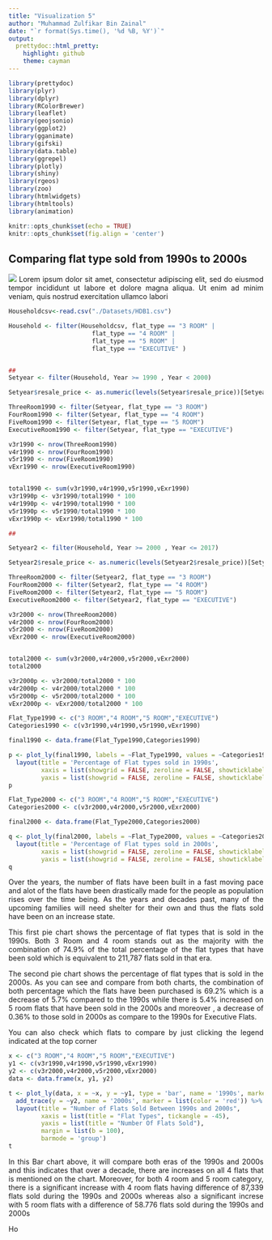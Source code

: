 ```yaml
---
title: "Visualization 5"
author: "Muhammad Zulfikar Bin Zainal"
date: "`r format(Sys.time(), '%d %B, %Y')`"
output:
  prettydoc::html_pretty:
    highlight: github
    theme: cayman
---
```


```r
library(prettydoc)
library(plyr)
library(dplyr)
library(RColorBrewer)
library(leaflet)
library(geojsonio)
library(ggplot2)
library(gganimate)
library(gifski)
library(data.table)
library(ggrepel)
library(plotly)
library(shiny)
library(rgeos)
library(zoo)
library(htmlwidgets)
library(htmltools)
library(animation)
```


```r
knitr::opts_chunk$set(echo = TRUE)
knitr::opts_chunk$set(fig.align = 'center')
```

 
## Comparing flat type sold from 1990s to 2000s

<style>
body {
text-align: justify}
</style>

<style>
.html-widget {
    margin: auto;
}
</style>

![](Images/2T2J0398.jpg)
Lorem ipsum dolor sit amet, consectetur adipiscing elit, sed do eiusmod tempor incididunt ut labore et dolore magna aliqua. Ut enim ad minim veniam, quis nostrud exercitation ullamco labori


```r


Householdcsv<-read.csv("./Datasets/HDB1.csv")

Household <- filter(Householdcsv, flat_type == "3 ROOM" |
                       flat_type == "4 ROOM" | 
                       flat_type == "5 ROOM" | 
                       flat_type == "EXECUTIVE" )


##
Setyear <- filter(Household, Year >= 1990 , Year < 2000)

Setyear$resale_price <- as.numeric(levels(Setyear$resale_price))[Setyear$resale_price]

ThreeRoom1990 <- filter(Setyear, flat_type == "3 ROOM")
FourRoom1990 <- filter(Setyear, flat_type == "4 ROOM")
FiveRoom1990 <- filter(Setyear, flat_type == "5 ROOM")
ExecutiveRoom1990 <- filter(Setyear, flat_type == "EXECUTIVE")

v3r1990 <- nrow(ThreeRoom1990)
v4r1990 <- nrow(FourRoom1990)
v5r1990 <- nrow(FiveRoom1990)
vExr1990 <- nrow(ExecutiveRoom1990)


total1990 <- sum(v3r1990,v4r1990,v5r1990,vExr1990)
v3r1990p <- v3r1990/total1990 * 100
v4r1990p <- v4r1990/total1990 * 100
v5r1990p <- v5r1990/total1990 * 100
vExr1990p <- vExr1990/total1990 * 100

##

Setyear2 <- filter(Household, Year >= 2000 , Year <= 2017)

Setyear2$resale_price <- as.numeric(levels(Setyear2$resale_price))[Setyear2$resale_price]

ThreeRoom2000 <- filter(Setyear2, flat_type == "3 ROOM")
FourRoom2000 <- filter(Setyear2, flat_type == "4 ROOM")
FiveRoom2000 <- filter(Setyear2, flat_type == "5 ROOM")
ExecutiveRoom2000 <- filter(Setyear2, flat_type == "EXECUTIVE")

v3r2000 <- nrow(ThreeRoom2000)
v4r2000 <- nrow(FourRoom2000)
v5r2000 <- nrow(FiveRoom2000)
vExr2000 <- nrow(ExecutiveRoom2000)


total2000 <- sum(v3r2000,v4r2000,v5r2000,vExr2000)
total2000

v3r2000p <- v3r2000/total2000 * 100
v4r2000p <- v4r2000/total2000 * 100
v5r2000p <- v5r2000/total2000 * 100
vExr2000p <- vExr2000/total2000 * 100
```

```r
Flat_Type1990 <- c("3 ROOM","4 ROOM","5 ROOM","EXECUTIVE")
Categories1990 <- c(v3r1990,v4r1990,v5r1990,vExr1990)

final1990 <- data.frame(Flat_Type1990,Categories1990)

p <- plot_ly(final1990, labels = ~Flat_Type1990, values = ~Categories1990, type = 'pie') %>%
  layout(title = 'Percentage of Flat types sold in 1990s',
         xaxis = list(showgrid = FALSE, zeroline = FALSE, showticklabels = FALSE),
         yaxis = list(showgrid = FALSE, zeroline = FALSE, showticklabels = FALSE))
p

Flat_Type2000 <- c("3 ROOM","4 ROOM","5 ROOM","EXECUTIVE")
Categories2000 <- c(v3r2000,v4r2000,v5r2000,vExr2000)

final2000 <- data.frame(Flat_Type2000,Categories2000)

q <- plot_ly(final2000, labels = ~Flat_Type2000, values = ~Categories2000, type = 'pie') %>%
  layout(title = 'Percentage of Flat types sold in 2000s',
         xaxis = list(showgrid = FALSE, zeroline = FALSE, showticklabels = FALSE),
         yaxis = list(showgrid = FALSE, zeroline = FALSE, showticklabels = FALSE))
q
```

Over the years, the number of flats have been built in a fast moving pace and alot of the flats have been drastically made for the people as population rises over the time being. As the years and decades past, many of the upcoming families will need shelter for their own and thus the flats sold have been on an increase state.

This first pie chart shows the percentage of flat types that is sold in the 1990s. Both 3 Room and 4 room stands out as the majority with the combination of 74.9% of the total percentage of the flat types that have been sold which is equivalent to 211,787 flats sold in that era.

The second pie chart shows the percentage of flat types that is sold in the 2000s. As you can see and compare from both charts, the combination of both percentage which the flats have been purchased is 69.2% which is a decrease of 5.7% compared to the 1990s while there is 5.4% increased on 5 room flats that have been sold in the 2000s and moreover , a decrease of 0.36% to those sold in 2000s as compare to the 1990s for Executive Flats.

You can also check which flats to compare by just clicking the legend indicated at the top corner


```r
x <- c("3 ROOM","4 ROOM","5 ROOM","EXECUTIVE")
y1 <- c(v3r1990,v4r1990,v5r1990,vExr1990)
y2 <- c(v3r2000,v4r2000,v5r2000,vExr2000)
data <- data.frame(x, y1, y2)

t <- plot_ly(data, x = ~x, y = ~y1, type = 'bar', name = '1990s', marker = list(color = 'dark green')) %>%
  add_trace(y = ~y2, name = '2000s', marker = list(color = 'red')) %>%
  layout(title = "Number of Flats Sold Between 1990s and 2000s",
         xaxis = list(title = "Flat Types", tickangle = -45),
         yaxis = list(title = "Number Of Flats Sold"),
         margin = list(b = 100),
         barmode = 'group')
t
```
In this Bar chart above, it will compare both eras of the 1990s and 2000s and this indicates that over a decade, there are increases on all 4 flats that is mentioned on the chart. Moreover, for both 4 room and 5 room category, there is a significant increase with 4 room flats having difference of 87,339 flats sold during the 1990s and 2000s whereas also a significant increse with 5 room flats with a difference of 58.776 flats sold during the 1990s and 2000s

Ho
